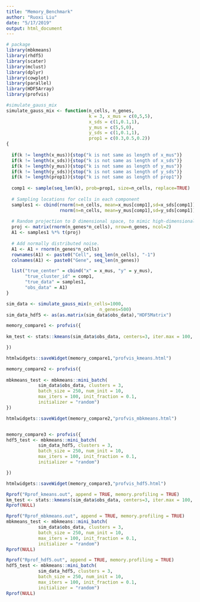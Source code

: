 ```yaml
---
title: "Memory_Benchmark"
author: "Ruoxi Liu"
date: "5/17/2019"
output: html_document
---
```

```r
# package
library(mbkmeans)
library(rhdf5)
library(scater)
library(mclust)
library(dplyr)
library(cowplot)
library(parallel)
library(HDF5Array)
library(profvis)
```

```r
#simulate_gauss_mix
simulate_gauss_mix <- function(n_cells, n_genes,
                               k = 3, x_mus = c(0,5,5), 
                               x_sds = c(1,0.1,1), 
                               y_mus = c(5,5,0), 
                               y_sds = c(1,0.1,1), 
                               prop1 = c(0.3,0.5,0.2))
{ 
  
  if(k != length(x_mus)){stop("k is not same as length of x_mus")} 
  if(k != length(x_sds)){stop("k is not same as length of x_sds")} 
  if(k != length(y_mus)){stop("k is not same as length of y_mus")} 
  if(k != length(y_sds)){stop("k is not same as length of y_sds")} 
  if(k != length(prop1)){stop("k is not same as length of prop1")} 
  
  comp1 <- sample(seq_len(k), prob=prop1, size=n_cells, replace=TRUE)
  
  # Sampling locations for cells in each component
  samples1 <- cbind(rnorm(n=n_cells, mean=x_mus[comp1],sd=x_sds[comp1]),
                    rnorm(n=n_cells, mean=y_mus[comp1],sd=y_sds[comp1]))
  
  # Random projection to D dimensional space, to mimic high-dimensional expression data.
  proj <- matrix(rnorm(n_genes*n_cells), nrow=n_genes, ncol=2)
  A1 <- samples1 %*% t(proj)
  
  # Add normally distributed noise.
  A1 <- A1 + rnorm(n_genes*n_cells)
  rownames(A1) <- paste0("Cell", seq_len(n_cells), "-1")
  colnames(A1) <- paste0("Gene", seq_len(n_genes))

  list("true_center" = cbind("x" = x_mus, "y" = y_mus),
       "true_cluster_id" = comp1,
       "true_data" = samples1, 
       "obs_data" = A1)
}
```

```r
sim_data <- simulate_gauss_mix(n_cells=1000, 
                                   n_genes=500)
sim_data_hdf5 <- as(as.matrix(sim_data$obs_data),"HDF5Matrix")

memory_compare1 <- profvis({
  
km_test <- stats::kmeans(sim_data$obs_data, centers=3, iter.max = 100, nstart = 10)

})

htmlwidgets::saveWidget(memory_compare1,"profvis_kmeans.html")

memory_compare2 <- profvis({
  
mbkmeans_test <- mbkmeans::mini_batch(
            sim_data$obs_data, clusters = 3, 
            batch_size = 250, num_init = 10, 
            max_iters = 100, init_fraction = 0.1,
            initializer = "random")
})

htmlwidgets::saveWidget(memory_compare2,"profvis_mbkmeans.html")


memory_compare3 <- profvis({
hdf5_test <- mbkmeans::mini_batch(
            sim_data_hdf5, clusters = 3, 
            batch_size = 250, num_init = 10, 
            max_iters = 100, init_fraction = 0.1,
            initializer = "random")

})

htmlwidgets::saveWidget(memory_compare3,"profvis_hdf5.html")
```


```r
Rprof("Rprof_kmeans.out", append = TRUE, memory.profiling = TRUE)
km_test <- stats::kmeans(sim_data$obs_data, centers=3, iter.max = 100, nstart = 10)
Rprof(NULL)

Rprof("Rprof_mbkmeans.out", append = TRUE, memory.profiling = TRUE)
mbkmeans_test <- mbkmeans::mini_batch(
            sim_data$obs_data, clusters = 3, 
            batch_size = 250, num_init = 10, 
            max_iters = 100, init_fraction = 0.1,
            initializer = "random")
Rprof(NULL)

Rprof("Rprof_hdf5.out", append = TRUE, memory.profiling = TRUE)
hdf5_test <- mbkmeans::mini_batch(
            sim_data_hdf5, clusters = 3, 
            batch_size = 250, num_init = 10, 
            max_iters = 100, init_fraction = 0.1,
            initializer = "random")
Rprof(NULL)

```

```r

```
 
